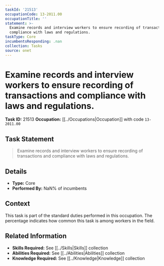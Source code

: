 ```yaml
---
taskId: '21513'
occupationCode: 13-2011.00
occupationTitle: ''
statement: >-
  Examine records and interview workers to ensure recording of transactions and
  compliance with laws and regulations.
taskType: Core
incumbentsResponding: .nan
collection: Tasks
source: onet
---
```

# Examine records and interview workers to ensure recording of transactions and compliance with laws and regulations.

**Task ID:** 21513
**Occupation:** [[../Occupations|Occupation]] with code `13-2011.00`

## Task Statement

> Examine records and interview workers to ensure recording of transactions and compliance with laws and regulations.

## Details

- **Type:** Core
- **Performed By:** NaN% of incumbents

## Context

This task is part of the standard duties performed in this occupation. The percentage indicates how common this task is among workers in the field.

## Related Information

- **Skills Required:** See [[../Skills|Skills]] collection
- **Abilities Required:** See [[../Abilities|Abilities]] collection
- **Knowledge Required:** See [[../Knowledge|Knowledge]] collection
